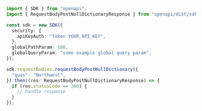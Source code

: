 ```typescript showLineNumbers copy filename="Request Body Post Null Dictionary usage example"
import { SDK } from "openapi";
import { RequestBodyPostNullDictionaryResponse } from "openapi/dist/sdk/models/operations";

const sdk = new SDK({
  security: {
    apiKeyAuth: "Token YOUR_API_KEY",
  },
  globalPathParam: 100,
  globalQueryParam: "some example global query param",
});

sdk.requestBodies.requestBodyPostNullDictionary({
  "quas": "Northwest",
}).then((res: RequestBodyPostNullDictionaryResponse) => {
  if (res.statusCode == 200) {
    // handle response
  }
});
```

